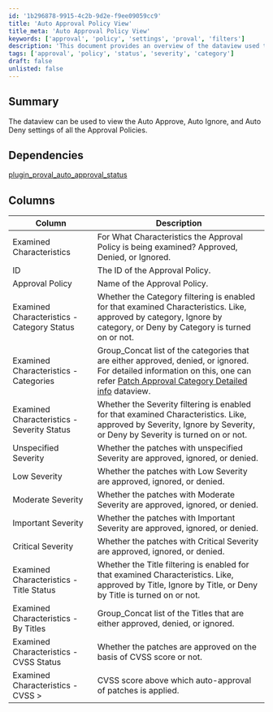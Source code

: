 ```yaml
---
id: '1b296878-9915-4c2b-9d2e-f9ee09059cc9'
title: 'Auto Approval Policy View'
title_meta: 'Auto Approval Policy View'
keywords: ['approval', 'policy', 'settings', 'proval', 'filters']
description: 'This document provides an overview of the dataview used to examine the Auto Approve, Auto Ignore, and Auto Deny settings of Approval Policies, detailing the various characteristics and statuses related to patch approvals.'
tags: ['approval', 'policy', 'status', 'severity', 'category']
draft: false
unlisted: false
---
```

## Summary

The dataview can be used to view the Auto Approve, Auto Ignore, and Auto Deny settings of all the Approval Policies.

## Dependencies

[plugin_proval_auto_approval_status](https://proval.itglue.com/DOC-5078775-8988282)

## Columns

| Column                                         | Description                                                                                                                                                              |
|------------------------------------------------|--------------------------------------------------------------------------------------------------------------------------------------------------------------------------|
| Examined Characteristics                       | For What Characteristics the Approval Policy is being examined? Approved, Denied, or Ignored.                                                                         |
| ID                                             | The ID of the Approval Policy.                                                                                                                                         |
| Approval Policy                                | Name of the Approval Policy.                                                                                                                                           |
| Examined Characteristics - Category Status      | Whether the Category filtering is enabled for that examined Characteristics. Like, approved by category, Ignore by category, or Deny by Category is turned on or not. |
| Examined Characteristics - Categories           | Group_Concat list of the categories that are either approved, denied, or ignored. For detailed information on this, one can refer [Patch Approval Category Detailed info](https://proval.itglue.com/DOC-5078775-8988840) dataview. |
| Examined Characteristics - Severity Status      | Whether the Severity filtering is enabled for that examined Characteristics. Like, approved by Severity, Ignore by Severity, or Deny by Severity is turned on or not. |
| Unspecified Severity                           | Whether the patches with unspecified Severity are approved, ignored, or denied.                                                                                        |
| Low Severity                                   | Whether the patches with Low Severity are approved, ignored, or denied.                                                                                               |
| Moderate Severity                              | Whether the patches with Moderate Severity are approved, ignored, or denied.                                                                                          |
| Important Severity                             | Whether the patches with Important Severity are approved, ignored, or denied.                                                                                         |
| Critical Severity                              | Whether the patches with Critical Severity are approved, ignored, or denied.                                                                                          |
| Examined Characteristics - Title Status        | Whether the Title filtering is enabled for that examined Characteristics. Like, approved by Title, Ignore by Title, or Deny by Title is turned on or not.             |
| Examined Characteristics - By Titles           | Group_Concat list of the Titles that are either approved, denied, or ignored.                                                                                         |
| Examined Characteristics - CVSS Status         | Whether the patches are approved on the basis of CVSS score or not.                                                                                                   |
| Examined Characteristics - CVSS >              | CVSS score above which auto-approval of patches is applied.                                                                                                          |












